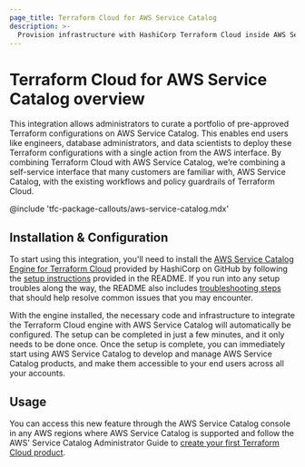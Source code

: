 ```yaml
---
page_title: Terraform Cloud for AWS Service Catalog
description: >-
  Provision infrastructure with HashiCorp Terraform Cloud inside AWS Service Catalog
---
```


# Terraform Cloud for AWS Service Catalog overview

This integration allows administrators to curate a portfolio of pre-approved Terraform configurations on AWS Service Catalog. This enables end users like engineers, database administrators, and data scientists to deploy these Terraform configurations with a single action from the AWS interface. By combining Terraform Cloud with AWS Service Catalog, we’re combining a self-service interface that many customers are familiar with, AWS Service Catalog, with the existing workflows and policy guardrails of Terraform Cloud.

<!-- BEGIN: TFC:only name:pnp-callout -->
@include 'tfc-package-callouts/aws-service-catalog.mdx'
<!-- END: TFC:only name:pnp-callout -->

## Installation & Configuration

To start using this integration, you'll need to install the [AWS Service Catalog Engine for Terraform Cloud](https://github.com/hashicorp/aws-service-catalog-engine-for-tfc) provided by HashiCorp on GitHub by following the [setup instructions](https://github.com/hashicorp/aws-service-catalog-engine-for-tfc#getting-started) provided in the README. If you run into any setup troubles along the way, the README also includes [troubleshooting steps](https://github.com/hashicorp/aws-service-catalog-engine-for-tfc#troubleshooting) that should help resolve common issues that you may encounter.

With the engine installed, the necessary code and infrastructure to integrate the Terraform Cloud engine with AWS Service Catalog will automatically be configured. The setup can be completed in just a few minutes, and it only needs to be done once. Once the setup is complete, you can immediately start using AWS Service Catalog to develop and manage AWS Service Catalog products, and make them accessible to your end users across all your accounts.

## Usage

You can access this new feature through the AWS Service Catalog console in any AWS regions where AWS Service Catalog is supported and follow the AWS' Service Catalog Administrator Guide to [create your first Terraform Cloud product](https://docs.aws.amazon.com/servicecatalog/latest/adminguide/getstarted-product-Terraform.html).
